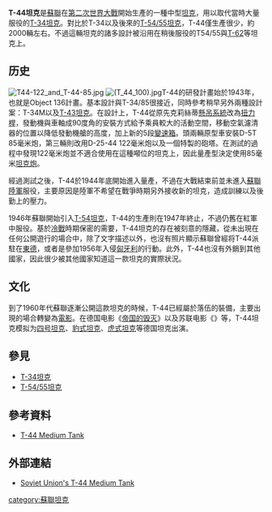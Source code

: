 {{Infobox weapon
|is_vehicle=yes
|圖片=[[File:Средний_танк_Т-44_знаменский_pic1.JPG|300px]]
|照片說明=T-44坦克于[[库宾卡坦克博物馆|库宾卡坦克博物馆]]
|名稱=T-44中型坦克 [[File:Flag_of_the_Soviet_Union.svg|30px]]<br />Объект 136
|乘員=4人<br />(車長、炮手、裝填手、駕駛員)
|長度=7.65米(炮向前)
|闊度=3.25米
|高度=2.46米
|重量=31.8噸
|懸掛= 扭力桿式
|主要=85毫米 ZiS-S-53(T-44-85)
122毫米 D-25T(T-44-122)
|次要=[[DP輕機槍|DPM]] 7.62mm機槍
|車體上方20毫米<br />車體後方45毫米
|引擎=V-44 12汽缸水冷式柴油引擎
|引擎馬力=520匹(388千瓦)
|平地時速=53公里/小時
|馬力/重量=16.3匹/噸
|行動=350公里
}}

'''T-44坦克'''是[[蘇聯|蘇聯]]在[[第二次世界大戰|第二次世界大戰]]開始生產的一種中型[[坦克|坦克]]，用以取代當時大量服役的[[T-34坦克|T-34坦克]]。對比於T-34以及後來的[[T-54/55系列主战坦克|T-54/55坦克]]，T-44僅生產很少，約2000輛左右。不過這輛坦克的諸多設計被沿用在稍後服役的T54/55與[[T-62|T-62]]等坦克上。

== 历史 ==
[[File:T44-122_and_T-44-85.jpg|thumb]]
[[File:(Т_44_100).jpg|thumb]]T-44的研發計畫始於1943年，也就是Object 136計畫。基本設計與T-34/85很接近，同時參考稍早另外兩種設計案：T-34M以及[[T-43戰車|T-43坦克]]。在設計上，T-44從原先克莉絲蒂[[懸吊系統|懸吊系統]]改為[[扭力桿|扭力桿]]，發動機與車軸成90度角的安裝方式給予乘員較大的活動空間，移動空氣濾清器的位置以降低發動機艙的高度，加上新的5段[[變速箱|變速箱]]。頭兩輛原型車安裝D-5T 85毫米炮，第三輛則改用D-25-44 122毫米炮以及一個特製的砲塔。在測試的過程中發現122毫米炮並不適合使用在這種噸位的坦克上，因此量產型決定使用85毫米[[坦克炮|坦克炮]]。

經過測試之後，T-44於1944年底開始進入量產，不過在大戰結束前並未進入[[蘇聯陸軍|蘇聯陸軍]]服役，主要原因是陸軍不希望在戰爭時期另外接收新的坦克，造成訓練以及後勤上的壓力。

1946年蘇聯開始引入[[T-54坦克|T-54坦克]]，T-44的生產則在1947年終止，不過仍舊在紅軍中服役。基於[[冷戰|冷戰]]時期保密的需要，T-44坦克的存在被刻意的隱藏，從未出現在任何公開遊行的場合中，除了文字描述以外，也沒有照片顯示蘇聯曾經将T-44派駐在[[東德|東德]]，或者是參加1956年入侵[[匈牙利|匈牙利]]的行動。此外，T-44也沒有外銷到其他國家，因此很少被其他國家知道這一款坦克的實際狀況。

== 文化 ==
到了1960年代蘇聯逐漸公開這款坦克的時候，T-44已經屬於落伍的裝備，主要出現的場合轉變為[[電影|電影]]。在德国电影《[[帝国的毁灭|帝国的毁灭]]》以及苏联电影《{{link-ru|解放 (電影)|Освобождение (киноэпопея)|解放}}》等，T-44坦克模拟为[[四號坦克|四号坦克]]、[[豹式戰車|豹式坦克]]、[[虎式坦克|虎式坦克]]等德国坦克出演。

==參見==
{{Commons category|T-44}}
*[[T-34坦克|T-34坦克]]
*[[T-54/55系列主戰坦克|T-54/55坦克]]

==參考資料==
*[https://archive.is/20100623015001/http://www.battlefield.ru/en/tank-development/27-medium-tanks/95-t44.html T-44 Medium Tank]

==外部連結==
*[https://web.archive.org/web/20100813121846/http://www.wwiivehicles.com/ussr/tanks-medium/t-44.asp Soviet Union's T-44 Medium Tank]

{{WWIISovAFVs}}
{{苏联二战后-俄罗斯装甲战斗车辆}}

[[category:蘇聯坦克|category:蘇聯坦克]]